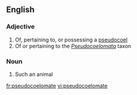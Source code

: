 ==English==

===Adjective===
{{en-adj}}

# Of, pertaining to, or possessing a [[pseudocoel]]
# Of or pertaining to the ''[[Pseudocoelomata]]'' taxon

===Noun===
{{en-noun}}

# Such an animal

[[fr:pseudocoelomate]]
[[vi:pseudocoelomate]]